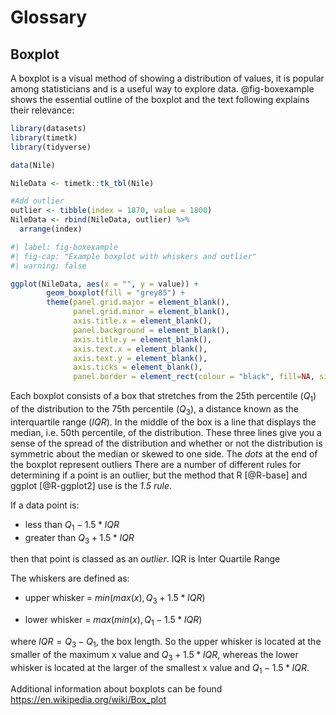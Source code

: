 # Glossary {.unnumbered}


## Boxplot

A boxplot is a visual method of showing a distribution of values, it is popular among statisticians and is a useful way to explore data. @fig-boxexample shows the essential outline of the boxplot and the text following explains their relevance:

```r
library(datasets)
library(timetk)
library(tidyverse)

data(Nile)

NileData <- timetk::tk_tbl(Nile)

#Add outlier
outlier <- tibble(index = 1870, value = 1800)
NileData <- rbind(NileData, outlier) %>% 
  arrange(index)

```

```r
#| label: fig-boxexample
#| fig-cap: "Example boxplot with whiskers and outlier"
#| warning: false

ggplot(NileData, aes(x = "", y = value)) +
        geom_boxplot(fill = "grey85") +
        theme(panel.grid.major = element_blank(),
              panel.grid.minor = element_blank(),
              axis.title.x = element_blank(),
              panel.background = element_blank(),
              axis.title.y = element_blank(),
              axis.text.x = element_blank(),
              axis.text.y = element_blank(),
              axis.ticks = element_blank(),
              panel.border = element_rect(colour = "black", fill=NA, size=2))

```


Each boxplot consists of a box that stretches from the 25th percentile ($Q_1$) of the distribution to the 75th percentile ($Q_3$), a distance known as the interquartile range ($IQR$). In the middle of the box is a line that displays the median, i.e. 50th percentile, of the distribution. These three lines give you a sense of the spread of the distribution and whether or not the distribution is symmetric about the median or skewed to one side. The _dots_ at the end of the boxplot represent outliers There are a number of different rules for determining if a point is an outlier, but the method that R [@R-base] and ggplot [@R-ggplot2] use is the _1.5 rule_. 

If a data point is:

* less than $Q_1 - 1.5 * IQR$  
* greater than $Q_3+ 1.5 * IQR$  

then that point is classed as an _outlier_. IQR is Inter Quartile Range 

The whiskers are defined as:

* upper whisker = $min(max(x), Q_3 + 1.5 * IQR)$

* lower whisker = $max(min(x), Q_1 - 1.5 * IQR)$

where $IQR = Q_3 - Q_1$, the box length. So the upper whisker is located at the smaller of the maximum x value and $Q_3 + 1.5 * IQR$, whereas the lower whisker is located at the larger of the smallest x value and $Q_1 - 1.5 * IQR$.

Additional information about boxplots can be found <https://en.wikipedia.org/wiki/Box_plot>
